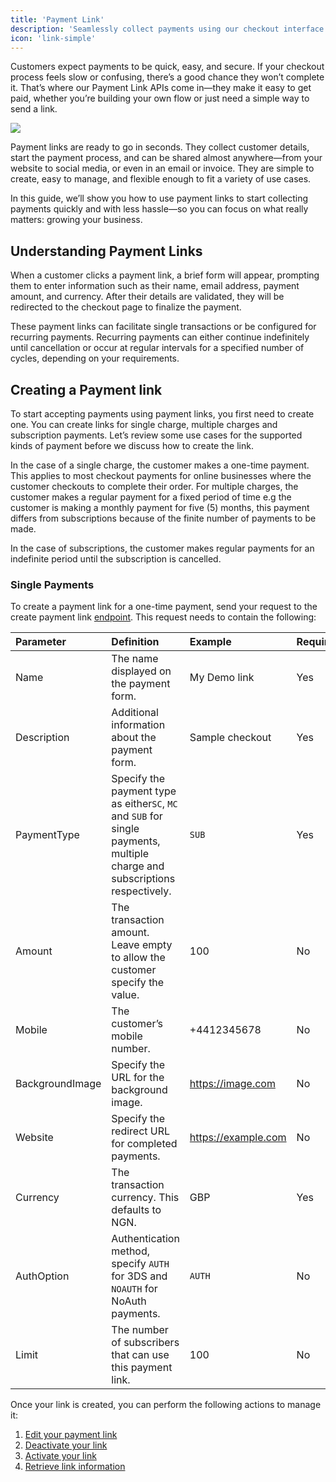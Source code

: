 ```yaml
---
title: 'Payment Link'
description: 'Seamlessly collect payments using our checkout interface.'
icon: 'link-simple'
---
```


Customers expect payments to be quick, easy, and secure. If your checkout process feels slow or confusing, there’s a good chance they won’t complete it. That’s where our Payment Link APIs come in—they make it easy to get paid, whether you’re building your own flow or just need a simple way to send a link.

<img src="/images/checkout-ulipa.png" />

Payment links are ready to go in seconds. They collect customer details, start the payment process, and can be shared almost anywhere—from your website to social media, or even in an email or invoice. They are simple to create, easy to manage, and flexible enough to fit a variety of use cases.

In this guide, we’ll show you how to use payment links to start collecting payments quickly and with less hassle—so you can focus on what really matters: growing your business.

## Understanding Payment Links
When a customer clicks a payment link, a brief form will appear, prompting them to enter information such as their name, email address, payment amount, and currency. After their details are validated, they will be redirected to the checkout page to finalize the payment.

These payment links can facilitate single transactions or be configured for recurring payments. Recurring payments can either continue indefinitely until cancellation or occur at regular intervals for a specified number of cycles, depending on your requirements.

## Creating a Payment link
To start accepting payments using payment links, you first need to create one. You can create links for single charge, multiple charges and subscription payments. Let’s review some use cases for the supported kinds of payment before we discuss how to create the link.

In the case of a single charge, the customer makes a one-time payment. This applies to most checkout payments for online businesses where the customer checkouts to complete their order. For multiple charges, the customer makes a regular payment for a fixed period of time e.g the customer is making a monthly payment for five (5) months, this payment differs from subscriptions because of the finite number of payments to be made. 

In the case of subscriptions, the customer makes regular payments for an indefinite period until the subscription is cancelled.

### Single Payments
To create a payment link for a one-time payment, send your request to the create payment link [endpoint](/api-reference/payment-link/create-link). This request needs to contain the following:

| Parameter                 | Definition                                                                                            | Example            | Required |
| :------------------------ | :---------------------------------------------------------------------------------------------------- | :----------------- | :------- |
| Name                      | The name displayed on the payment form.                                                               | My Demo link       | Yes      |
| Description               | Additional information about the payment form.                                                        | Sample checkout    | Yes      |
| PaymentType               | Specify the payment type as either`SC`, `MC` and `SUB` for single payments, multiple charge and subscriptions respectively. | `SUB`  | Yes      |
| Amount                    | The transaction amount. Leave empty to allow the customer specify the value.                          | 100                | No       |
| Mobile                    | The customer’s mobile number.                                                                         | +4412345678        | No       |
| BackgroundImage           | Specify the URL for the background image.                                                             | https://image.com  | No       |
| Website                   | Specify the redirect URL for completed payments.                                                      | https://example.com| No       |
| Currency                  | The transaction currency. This defaults to NGN.                                                       | GBP                | Yes       |
| AuthOption                | Authentication method, specify `AUTH` for 3DS and `NOAUTH` for NoAuth payments.                       | `AUTH`             | No       |
| Limit                     | The number of subscribers that can use this payment link.                                                                                  | 100                | No       |

Once your link is created, you can perform the following actions to manage it:
1. [Edit your payment link](/api-reference/payment-link/edit-link)
2. [Deactivate your link](/api-reference/payment-link/deactivate-link)
3. [Activate your link](/api-reference/payment-link/activate-link)
4. [Retrieve link information](/api-reference/payment-link/fetch-links)